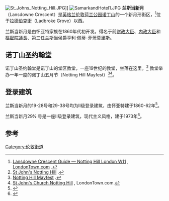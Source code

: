 [[File:St_Johns_Notting_Hill.JPG|thumb]]]]
[[File:SamarkandHotel1.JPG|thumb]]
'''兰斯当新月'''（Lansdowne Crescent）是[[英格兰|英格兰]][[伦敦|伦敦]][[荷兰公园|荷兰公园]][[诺丁山|诺丁山]]的一个新月形街区，<ref>[http://www.londontown.com/LondonStreets/lansdowne_crescent_23f.html Lansdowne Crescent Guide — Notting Hill London W11] {{Wayback|url=http://www.londontown.com/LondonStreets/lansdowne_crescent_23f.html |date=20210108081000 }}, [http://www.londontown.com/ LondonTown.com] {{Wayback|url=http://www.londontown.com/ |date=20160422090049 }}.</ref>位于[[拉德伯克街|拉德伯克街]]（Ladbroke Grove）以西。

兰斯当新月是由怀亚特家族在1860年代初开发。得名于前[[財政大臣_(英國)|财政大臣]]、[[內政大臣_(英國)|内政大臣]]和[[樞密院議長|樞密院議長]]、第三任兰斯当侯爵亨利·佩蒂-菲茨莫里斯。

== 诺丁山圣约翰堂 ==
{{main article|诺丁山圣约翰堂}}
诺丁山圣约翰堂是诺丁山的堂区教堂，一座19世纪的教堂，坐落在这里。<ref>[http://www.stjohnsnottinghill.com/ St John's Notting Hill] {{Wayback|url=http://www.stjohnsnottinghill.com/ |date=20160410131907 }}.</ref> 教堂举办一年一度的诺丁山五月节（Notting Hill Mayfest）<ref>[http://www.stjohnsfestival.org.uk/ Notting Hill Mayfest] {{webarchive|url=https://archive.is/20080705110118/http://www.stjohnsfestival.org.uk/ |date=5 July 2008 }}.</ref><ref>[http://www.londontown.com/LondonInformation/Sights%20and%20Attractions/StJohnsChurchNottingHill/ac54f/ St John's Church Notting Hill] {{Wayback|url=http://www.londontown.com/LondonInformation/Sights%20and%20Attractions/StJohnsChurchNottingHill/ac54f/ |date=20160301112014 }}, LondonTown.com.</ref>。

==登录建筑==
兰斯当新月的19-28号和29-38号均为II级登录建筑，由怀亚特建于1860-62年<ref>{{cite web |title=29-38, LANSDOWNE CRESCENT W11 |url=https://historicengland.org.uk/listing/the-list/list-entry/1225295 |website=Historic England |access-date=2021-01-06 |archive-date=2021-01-07 |archive-url=https://web.archive.org/web/20210107061453/https://historicengland.org.uk/listing/the-list/list-entry/1225295 |dead-url=no }}</ref>。

兰斯当新月29½ 号是一座II级登录建筑，现代主义风格，建于1973年<ref>{{cite web |title=Lansdowne Crescent |url=https://www.themodernhouse.com/sales-list/lansdowne-crescent/ |website=The Modern House |access-date=2021-01-06 |archive-date=2021-01-09 |archive-url=https://web.archive.org/web/20210109054227/https://www.themodernhouse.com/sales-list/lansdowne-crescent/ |dead-url=no }}</ref>。

== 参考 ==
{{reflist}}
{{Coord|51.5113|-0.2074|type:landmark_region:GB-KEC|display=title}}
[[Category:伦敦街道|Category:伦敦街道]]